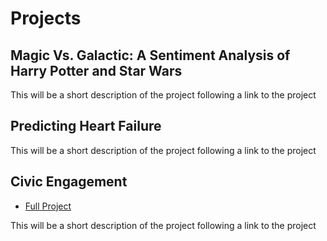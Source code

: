 # Projects

## Magic Vs. Galactic: A Sentiment Analysis of Harry Potter and Star Wars 

This will be a short description of the project following a link to the project

## Predicting Heart Failure

This will be a short description of the project following a link to the project

## Civic Engagement

- [Full Project](#civic_engagement.html)

This will be a short description of the project following a link to the project

